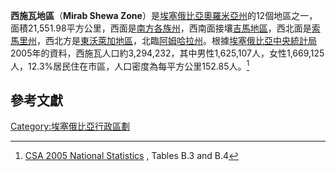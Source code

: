 '''西施瓦地區'''（'''Mirab Shewa Zone'''）是[[埃塞俄比亞|埃塞俄比亞]][[奧羅米亞州|奧羅米亞州]]的12個地區之一，面積21,551.98平方公里，西面是[[南方各族州|南方各族州]]，西南面接壤[[吉馬地區|吉馬地區]]，西北面是[[索馬里州|索馬里州]]，西北方是[[東沃萊加地區|東沃萊加地區]]，北臨[[阿姆哈拉州|阿姆哈拉州]]。根據[[埃塞俄比亞中央統計局|埃塞俄比亞中央統計局]]2005年的資料，西施瓦人口約3,294,232，其中男性1,625,107人，女性1,669,125人，12.3%居民住在市區，人口密度為每平方公里152.85人。<ref>[http://www.csa.gov.et/text_files/2005_national_statistics.htm CSA 2005 National Statistics] {{Wayback|url=http://www.csa.gov.et/text_files/2005_national_statistics.htm |date=20070813054932 }}, Tables B.3 and B.4</ref>

==參考文獻==
{{reflist}}

{{Oromia divisions}}
{{埃塞俄比亚小作品}}[[Category:埃塞俄比亞行政區劃|Category:埃塞俄比亞行政區劃]]